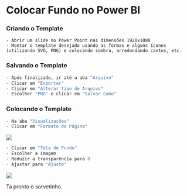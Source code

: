 # Colocar Fundo no Power BI

### Criando o Template

```         
- Abrir um slide no Power Point nas dimensões 1920x1080
- Montar o template desejado usando as formas e alguns ícones (utilizando SVG, PNG) e colocando sombra, arredondando cantos, etc.
```

### Salvando o Template

``` r
- Após finalizado, ir até a aba "Arquivo"
- Clicar em "Exportar"
- Clicar em "Alterar tipo de Arquivo"
- Escolher "PNG" e clicar em "Salvar Como"
```

### Colocando o Template

``` r
- Na aba "Visualizações" 
- Clicar em "Formato da Página" 
```

![](C:/Users/Guilherme/Desktop/Organizando coisas/business_case/bc_poke/fundo/part1.png)

``` r
- Clicar em "Tela de Fundo" 
- Escolher a imagem
- Reduzir a transparência para 0
- Ajustar para "Ajuste"
```

![](C:/Users/Guilherme/Desktop/Organizando coisas/business_case/bc_poke/fundo/part2.png)

Ta pronto o sorvetinho.
